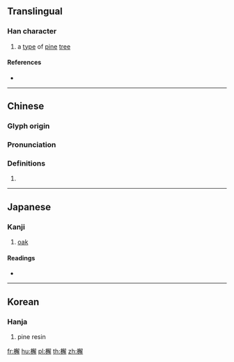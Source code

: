 ==Translingual==

===Han character===
{{Han char|rn=75|rad=木|as=13|sn=17|four=47952|canj=DNBQ|ids=⿰木解}}

# a [[type]] of [[pine]] [[tree]]

====References====
* {{Han ref|kx=0557.140|dkj=15679|dj=0946.200|hdz=21304.050|uh=6A9E|ud=27294|bh=ECFB|bd=60667}}

----

==Chinese==
{{zh-forms}}

===Glyph origin===
{{Han etym}}

===Pronunciation===
{{zh-pron
|m=jiě
|c=gaai2,haai5
|mc=y
|oc=y
|ma=
|cat=n
}}

===Definitions===
{{zh-hanzi}}

# {{rfdef|lang=zh}}

----

==Japanese==

===Kanji===
{{ja-kanji|grade=|rs=木13}}

# [[oak]]

====Readings====
* {{ja-readings|on=[[かい]] (kai), [[げ]] (ge)|kun=[[まつやに]] (matsuyani)}}

----

==Korean==

===Hanja===
{{ko-hanja|hangeul=[[해]]|eumhun=|rv=hae|mr=hae|y=hay}}

# pine resin

[[fr:檞]]
[[hu:檞]]
[[pl:檞]]
[[th:檞]]
[[zh:檞]]